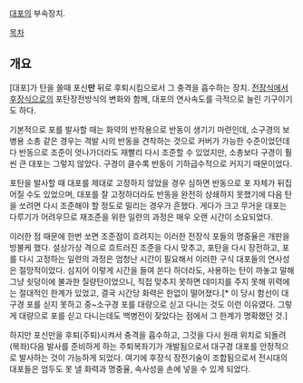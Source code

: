 [[대포]]의 부속장치.

[[목차]]
== 개요 ==

[대포]가 탄을 쏠때 포신'''만''' 뒤로 후퇴시킴으로서 그 충격을 흡수하는 장치.
[[전장식]]에서 [[후장식]]으로의 포탄장전방식의 변화와 함께, 대포의 연사속도를 극적으로 늘린 기구이기도 하다.

기본적으로 포를 발사할 때는 화약의 반작용으로 반동이 생기기 마련인데, 소구경의 보병용 소총 같은 경우는 격발 시의 반동을 견착하는 것으로 커버가 가능한 수준이었던데다 반동으로 조준이 엇나가더라도 재빨리 다시 조준할 수 있었지만, 소총보다 구경이 훨씬 큰 대포는 그렇지 않았다. 구경이 클수록 반동이 기하급수적으로 커지기 때문이었다.

포탄을 발사할 때 대포를 제대로 고정하지 않았을 경우 심하면 반동으로 포 자체가 뒤집어질 수도 있었으며, 대포를 잘 고정하더라도 반동을 완전히 상쇄하지 못했기에 다음 탄을 쏘려면 다시 조준해야 할 정도로 밀리는 경우가 흔했다. 게다가 크고 무거운 대포는 다루기가 어려우므로 재조준을 위한 일련의 과정은 매우 오랜 시간이 소요되었다.

이러한 점 때문에 한번 쏘면 조준점이 흐려지는 이러한 전장식 포들의 명중율은 개판을 방불케 했다. 설상가상 격으로 흐트러진 조준을 다시 맞추고, 포탄을 다시 장전하고, 포를 다시 고정하는 일련의 과정은 엄청난 시간이 필요해서 이러한 구식 대포들의 연사성은 절망적이었다. 심지어 이렇게 시간을 들여 쏜다 하더라도, 사용하는 탄이 까놓고 말해 그냥 쇳덩이에 불과한 질량탄이었으니, 직접 맞추지 못하면 데미지를 주지 못해 위력에는 절대적인 한계가 있었고, 결국 시간당 화력은 한없이 떨어졌다.[* 이 당시 함선이 대구경 포를 싣지 못하고 중~소구경 포를 대량으로 싣고 다니는 것도 이런 이유였다. 그렇게 대량으로 포를 싣고 다니는데도 백병전이 잦았다는 점에서 그 한계가 명확했던 것.]

하지만 포신만을 후퇴(주퇴)시켜서 충격을 흡수하고, 그것을 다시 원래 위치로 되돌려(복좌)다음 발사를 준비하게 하는 주퇴복좌기가 개발됨으로서 대구경 대포를 안정적으로 발사하는 것이 가능하게 되었다. 여기에 후장식 장전기술이 조합됨으로서 전시대의 대포들은 엄두도 못 낼 화력과 명중율, 속사성을 손에 넣을 수 있게 되었다.
